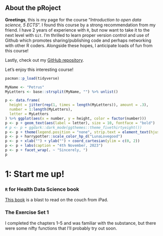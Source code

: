 ## About the pRoject 

**Greetings**, this is my page for the course "*Introduction to open data science, 5 ECTS*". I found this course by a strong recommendation from my friend. I have 2 years of experience with `R`, but now want to take it to the next level with `Git`. I'm thrilled to learn proper version control and use of Github which promotes sharing/publishing code and perhaps networking with other R coders. Alongside these hopes, I anticipate loads of fun from this course! 

Lastly, check out my [GitHub repository](https://github.com/petrusk4/IODS-project). 

Let's enjoy this interesting course!

```r
pacman::p_load(tidyverse)

MyName <- "Petrus"
MyLetters <- base::strsplit(MyName, "") %>% unlist()

p <- data.frame(
  height = jitter(rep(1, times = length(MyLetters)), amount = .3),
  number = 1:length(MyLetters),
  letter = MyLetters
) %>% ggplot(aes(x = number, y = height, color = factor(number)))
p <- p + geom_text(aes(label = letter), size = 10, fontface = "bold")
# p <- p + ggdark::dark_mode(ggthemes::theme_fivethirtyeight())
p <- p + theme(legend.position = "none", strip.text = element_text(hjust = 0))
p <- p + harrypotter::scale_color_hp_d("LunaLovegood")
p <- p + xlab("") + ylab("") + coord_cartesian(ylim = c(0, 2))
p <- p + labs(caption = "4th November, 2023")
p <- p + facet_wrap(. ~ "Sincerely, ")
p

```


# 1: Start me up!

### `R` for Health Data Science book

[This book](https://argoshare.is.ed.ac.uk/healthyr_book/) is a blast to read on the couch from iPad. 

### The Exercise Set 1

I completed the chapters 1--5 and was familiar with the substance, but there were some nifty functions that I'll probably try out soon.